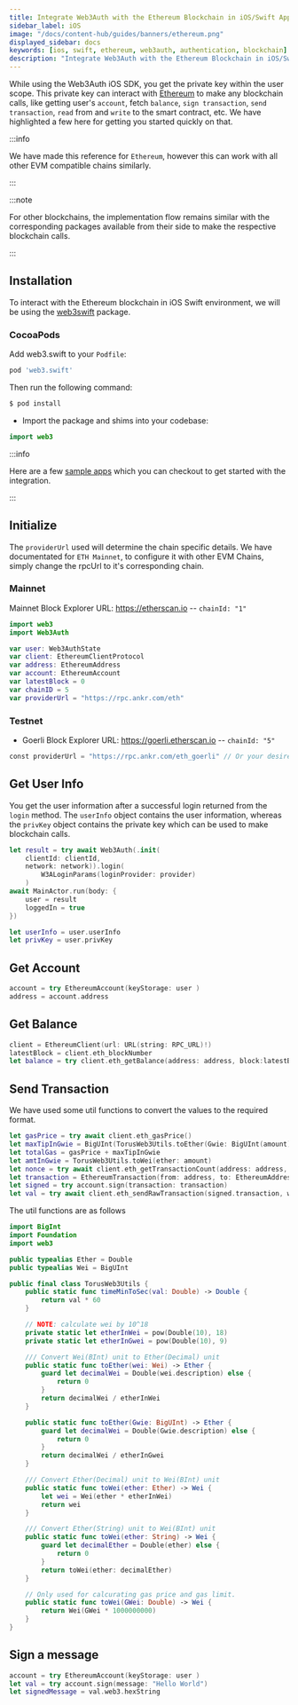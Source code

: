 ```yaml
---
title: Integrate Web3Auth with the Ethereum Blockchain in iOS/Swift Applications
sidebar_label: iOS
image: "/docs/content-hub/guides/banners/ethereum.png"
displayed_sidebar: docs
keywords: [ios, swift, ethereum, web3auth, authentication, blockchain]
description: "Integrate Web3Auth with the Ethereum Blockchain in iOS/Swift Applications | Documentation - Web3Auth"
---
```


While using the Web3Auth iOS SDK, you get the private key within the user scope. This private key can interact with [Ethereum](https://ethereum.org/)
to make any blockchain calls, like getting user's `account`, fetch `balance`, `sign transaction`, `send transaction`, `read` from and `write` to the
smart contract, etc. We have highlighted a few here for getting you started quickly on that.

:::info

We have made this reference for `Ethereum`, however this can work with all other EVM compatible chains similarly.

:::

:::note

For other blockchains, the implementation flow remains similar with the corresponding packages available from their side to make the respective
blockchain calls.

:::

## Installation

To interact with the Ethereum blockchain in iOS Swift environment, we will be using the [web3swift](https://github.com/argentlabs/web3.swift) package.

### CocoaPods

Add web3.swift to your `Podfile`:

```ruby
pod 'web3.swift'
```

Then run the following command:

```bash
$ pod install
```

- Import the package and shims into your codebase:

```swift
import web3
```

:::info

Here are a few [sample apps](/examples?product=Plug+and+Play&sdk=Plug+and+Play+iOS+SDK) which you can checkout to get started with the integration.

:::

## Initialize

The `providerUrl` used will determine the chain specific details. We have documentated for `ETH Mainnet`, to configure it with other EVM Chains,
simply change the rpcUrl to it's corresponding chain.

### Mainnet

Mainnet Block Explorer URL: https://etherscan.io -- `chainId: "1"`

```swift
import web3
import Web3Auth

var user: Web3AuthState
var client: EthereumClientProtocol
var address: EthereumAddress
var account: EthereumAccount
var latestBlock = 0
var chainID = 5
var providerUrl = "https://rpc.ankr.com/eth"
```

### Testnet

- Goerli Block Explorer URL: https://goerli.etherscan.io -- `chainId: "5"`

```swift
const providerUrl = "https://rpc.ankr.com/eth_goerli" // Or your desired RPC Provider url
```

## Get User Info

You get the user information after a successful login returned from the `login` method. The `userInfo` object contains the user information, whereas
the `privKey` object contains the private key which can be used to make blockchain calls.

```swift
let result = try await Web3Auth(.init(
    clientId: clientId,
    network: network)).login(
        W3ALoginParams(loginProvider: provider)
    )
await MainActor.run(body: {
    user = result
    loggedIn = true
})

let userInfo = user.userInfo
let privKey = user.privKey
```

## Get Account

```swift
account = try EthereumAccount(keyStorage: user )
address = account.address
```

## Get Balance

```swift
client = EthereumClient(url: URL(string: RPC_URL)!)
latestBlock = client.eth_blockNumber
let balance = try client.eth_getBalance(address: address, block:latestBlock)
```

## Send Transaction

We have used some util functions to convert the values to the required format.

```swift
let gasPrice = try await client.eth_gasPrice()
let maxTipInGwie = BigUInt(TorusWeb3Utils.toEther(Gwie: BigUInt(amount)))
let totalGas = gasPrice + maxTipInGwie
let amtInGwie = TorusWeb3Utils.toWei(ether: amount)
let nonce = try await client.eth_getTransactionCount(address: address, block: .Latest)
let transaction = EthereumTransaction(from: address, to: EthereumAddress(sendTo), value: amtInGwie, data: Data(), nonce: nonce + 1, gasPrice: totalGas, gasLimit: gasLimit, chainId: chainID)
let signed = try account.sign(transaction: transaction)
let val = try await client.eth_sendRawTransaction(signed.transaction, withAccount: account)
```

The util functions are as follows

```swift
import BigInt
import Foundation
import web3

public typealias Ether = Double
public typealias Wei = BigUInt

public final class TorusWeb3Utils {
    public static func timeMinToSec(val: Double) -> Double {
        return val * 60
    }

    // NOTE: calculate wei by 10^18
    private static let etherInWei = pow(Double(10), 18)
    private static let etherInGwei = pow(Double(10), 9)

    /// Convert Wei(BInt) unit to Ether(Decimal) unit
    public static func toEther(wei: Wei) -> Ether {
        guard let decimalWei = Double(wei.description) else {
            return 0
        }
        return decimalWei / etherInWei
    }

    public static func toEther(Gwie: BigUInt) -> Ether {
        guard let decimalWei = Double(Gwie.description) else {
            return 0
        }
        return decimalWei / etherInGwei
    }

    /// Convert Ether(Decimal) unit to Wei(BInt) unit
    public static func toWei(ether: Ether) -> Wei {
        let wei = Wei(ether * etherInWei)
        return wei
    }

    /// Convert Ether(String) unit to Wei(BInt) unit
    public static func toWei(ether: String) -> Wei {
        guard let decimalEther = Double(ether) else {
            return 0
        }
        return toWei(ether: decimalEther)
    }

    // Only used for calcurating gas price and gas limit.
    public static func toWei(GWei: Double) -> Wei {
        return Wei(GWei * 1000000000)
    }
}

```

## Sign a message

```swift
account = try EthereumAccount(keyStorage: user )
let val = try account.sign(message: "Hello World")
let signedMessage = val.web3.hexString
```
